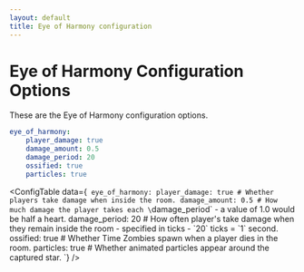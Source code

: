 ```yaml
---
layout: default
title: Eye of Harmony configuration
---
```



# Eye of Harmony Configuration Options

These are the Eye of Harmony configuration options.

```yaml title="/plugins/TARDIS/config.yml"
eye_of_harmony:
    player_damage: true
    damage_amount: 0.5
    damage_period: 20
    ossified: true
    particles: true
```

<ConfigTable data={`
eye_of_harmony:
    player_damage: true # Whether players take damage when inside the room.
    damage_amount: 0.5 # How much damage the player takes each \`damage_period\` - a value of 1.0 would be half a heart.
    damage_period: 20 # How often player's take damage when they remain inside the room - specified in ticks - \`20\` ticks = \`1\` second.
    ossified: true # Whether Time Zombies spawn when a player dies in the room.
    particles: true # Whether animated particles appear around the captured star.
`} />
